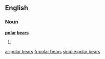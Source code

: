 ==English==

===Noun===
'''[[polar]] [[bear]]s'''

# {{plural of|polar bear}}

[[ar:polar bears]]
[[fr:polar bears]]
[[simple:polar bears]]